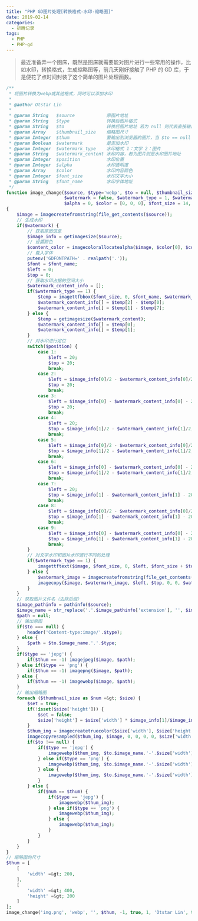 ```yaml
---
title: "PHP GD图片处理[转换格式-水印-缩略图]"
date: 2019-02-14
categories:
  - 折腾记录
tags:
  - PHP
  - PHP-gd
---
```


> 最近准备弄一个图床，既然是图床就需要能对图片进行一些常用的操作，比如水印，转换格式，生成缩略图等，前几天刚好接触了 PHP 的 GD 库，于是便花了点时间封装了这个简单的图片处理函数。

```php
/**
 * 将图片转换为webp或其他格式，同时可以添加水印
 *
 * @author Otstar Lin
 *
 * @param String   $source            原图片地址
 * @param String   $type              转换后图片格式
 * @param String   $to                转换后图片地址 若为 null 则代表直接输出到浏览器
 * @param Array    $thumbnail_size    缩略图尺寸
 * @param Integer  $thum              要输出到浏览器的图片，当 $to == null 的时候生效, -1 代表使用原尺寸图，其他数字分别代表使用 $thumbnail_size 指定索引的尺寸图
 * @param Boolean  $watermark         是否加水印
 * @param Integer  $watermark_type    水印格式 1：文字 2：图片
 * @param String   $watermark_content 水印内容，若为图片则是水印图片地址
 * @param Integer  $position          水印位置
 * @param Integer  $alpha             水印透明度
 * @param Array    $color             水印内容颜色
 * @param Integer  $font_size         水印文字大小
 * @param String   $font_name         水印字体地址
 */
function image_change($source, $type='webp', $to = null, $thumbnail_size = [], $thum = -1,
                      $watermark = false, $watermark_type = 1, $watermark_content = '', $position = 9,
                      $alpha = 0, $color = [0, 0, 0], $font_size = 14, $font_name = 'Roboto-Medium.ttf')
{
    $image = imagecreatefromstring(file_get_contents($source));
    // 生成水印
    if($watermark) {
        // 获取原图信息
        $image_info = getimagesize($source);
        // 设置颜色
        $content_color = imagecolorallocatealpha($image, $color[0], $color[1], $color[2], $alpha);
        // 载入字体
        putenv('GDFONTPATH=' . realpath('.'));
        $font = $font_name;
        $left = 0;
        $top = 0;
        // 获取水印占据的空间大小
        $watermark_content_info = [];
        if($watermark_type == 1) {
            $temp = imagettfbbox($font_size, 0, $font_name, $watermark_content);
            $watermark_content_info[] = $temp[2] - $temp[0];
            $watermark_content_info[] = $temp[1] - $temp[7];
        } else {
            $temp = getimagesize($watermark_content);
            $watermark_content_info[] = $temp[0];
            $watermark_content_info[] = $temp[1];
        }
        // 对水印进行定位
        switch($position) {
            case 1:
                $left = 20;
                $top = 20;
                break;
            case 2:
                $left = $image_info[0]/2 - $watermark_content_info[0]/2;
                $top = 20;
                break;
            case 3:
                $left = $image_info[0] - $watermark_content_info[0] - 20;
                $top = 20;
                break;
            case 4:
                $left = 20;
                $top = $image_info[1]/2 - $watermark_content_info[1]/2;
                break;
            case 5:
                $left = $image_info[0]/2 - $watermark_content_info[0]/2;
                $top = $image_info[1]/2 - $watermark_content_info[1]/2;
                break;
            case 6:
                $left = $image_info[0] - $watermark_content_info[0] - 20;
                $top = $image_info[1]/2 - $watermark_content_info[1]/2;
                break;
            case 7:
                $left = 20;
                $top = $image_info[1] - $watermark_content_info[1] - 20;
                break;
            case 8:
                $left = $image_info[0]/2 - $watermark_content_info[0]/2;
                $top = $image_info[1] - $watermark_content_info[1] - 20;
                break;
            case 9:
                $left = $image_info[0] - $watermark_content_info[0] - 20;
                $top = $image_info[1] - $watermark_content_info[1] - 20;
                break;
        }
        // 对文字水印和图片水印进行不同的处理
        if($watermark_type == 1) {
            imagettftext($image, $font_size, 0, $left, $font_size + $top, $content_color, $font, $watermark_content);
        } else {
            $watermark_image = imagecreatefromstring(file_get_contents($watermark_content));
            imagecopy($image, $watermark_image, $left, $top, 0, 0, $watermark_content_info[0], $watermark_content_info[1]);
        }
    }
    // 获取图片文件名（去除后缀）
    $image_pathinfo = pathinfo($source);
    $image_name = str_replace('.'.$image_pathinfo['extension'], '', $image_pathinfo['basename']);
    $path = null;
    // 输出原图
    if($to === null) {
        header('Content-type:image/'.$type);
    } else {
        $path = $to.$image_name.'.'.$type;
    }
    if($type == 'jepg') {
        if($thum == -1) imagejpeg($image, $path);
    } else if($type == 'png') {
        if($thum == -1) imagepng($image, $path);
    } else {
        if($thum == -1) imagewebp($image, $path);
    }
    // 输出缩略图
    foreach ($thumbnail_size as $num =&gt; $size) {
        $set = true;
        if(!isset($size['height'])) {
            $set = false;
            $size['height'] = $size['width'] * $image_info[1]/$image_info[0];
        }
        $thum_img = imagecreatetruecolor($size['width'], $size['height']);
        imagecopyresampled($thum_img, $image, 0, 0, 0, 0, $size['width'], $size['height'], $image_info[0], $image_info[1]);
        if($to !== null) {
            if($type == 'jepg') {
                imagewebp($thum_img, $to.$image_name.'-'.$size['width'].'.'.$type);
            } else if($type == 'png') {
                imagewebp($thum_img, $to.$image_name.'-'.$size['width'].'.'.$type);
            } else {
                imagewebp($thum_img, $to.$image_name.'-'.$size['width'].'.'.$type);
            }
        } else {
            if($num == $thum) {
                if($type == 'jepg') {
                    imagewebp($thum_img);
                } else if($type == 'png') {
                    imagewebp($thum_img);
                } else {
                    imagewebp($thum_img);
                }
            }
        }
    }
}
// 缩略图的尺寸
$thum = [
    [
        'width' =&gt; 200,
    ],
    [
        'width' =&gt; 400,
        'height' =&gt; 200
    ]
];
image_change('img.png', 'webp', '', $thum, -1, true, 1, 'Otstar Lin', 9, 0);
```
